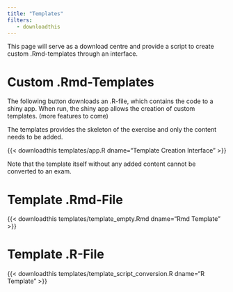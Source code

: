 ```yaml
---
title: "Templates"
filters:
   - downloadthis
---
```


This page will serve as a download centre and provide a script to create custom .Rmd-templates through an interface.

# Custom .Rmd-Templates 

The following button downloads an .R-file, which contains the code to a shiny app. When run, the shiny app allows the creation of custom templates. (more features to come)

The templates provides the skeleton of the exercise and only the content needs to be added. 

{{< downloadthis templates/app.R dname="Template Creation Interface" >}}

::: callout-note 
Note that the template itself without any added content cannot be converted to an exam.
::: 

# Template .Rmd-File 

{{< downloadthis templates/template_empty.Rmd dname="Rmd Template" >}}

# Template .R-File 

{{< downloadthis templates/template_script_conversion.R dname="R Template" >}}
